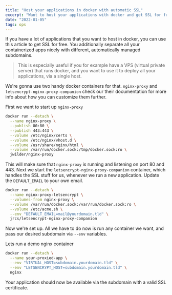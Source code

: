 ```yaml
---
title: "Host your applications in docker with automatic SSL"
excerpt: "Want to host your applications with docker and get SSL for free? All you need is a domain and a host that can run docker engine (eg: VPS)"
date: "2022-01-05"
tags: ops
---
```


If you have a lot of applications that you want to host in docker, you can use this article to get SSL for free.
You additionally separate all your containerized apps nicely with different, automatically managed subdomains.

> This is especially useful if you for example have a VPS (virtual private server) that runs docker, and you want to use it to deploy all your applications, via a single host.

We're gonna use two handy docker containers for that. `nginx-proxy` and `letsencrypt-nginx-proxy-companion` check our their documentation for more info about how you can customize them further.

First we want to start up `nginx-proxy`

```bash
docker run --detach \
  --name nginx-proxy \
  --publish 80:80 \
  --publish 443:443 \
  --volume /etc/nginx/certs \
  --volume /etc/nginx/vhost.d \
  --volume /usr/share/nginx/html \
  --volume /var/run/docker.sock:/tmp/docker.sock:ro \
  jwilder/nginx-proxy
```

This will make sure that `nginx-proxy` is running and listening on port 80 and 443. Next we start the `letsencrypt-nginx-proxy-companion` container, which handles the SSL stuff for us, whenever we run a new application. Update the `DEFAULT_EMAIL` to your own email.

```bash
docker run --detach \
  --name nginx-proxy-letsencrypt \
  --volumes-from nginx-proxy \
  --volume /var/run/docker.sock:/var/run/docker.sock:ro \
  --volume /etc/acme.sh \
  --env "DEFAULT_EMAIL=mail@yourdomain.tld" \
  jrcs/letsencrypt-nginx-proxy-companion
```

Now we're set up. All we have to do now is run any container we want, and pass our desired subdomain via `--env` variables.

Lets run a demo nginx container

```bash
docker run --detach \
  --name your-proxied-app \
  --env "VIRTUAL_HOST=subdomain.yourdomain.tld" \
  --env "LETSENCRYPT_HOST=subdomain.yourdomain.tld" \
  nginx
```

Your application should now be available via the subdomain with a valid SSL certificate.
